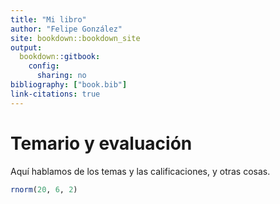 ```yaml
---
title: "Mi libro"
author: "Felipe González"
site: bookdown::bookdown_site
output:
  bookdown::gitbook: 
    config:
      sharing: no
bibliography: ["book.bib"]
link-citations: true
---
```


# Temario y evaluación {-}

Aquí hablamos de los temas y las calificaciones, y otras cosas.

```r
rnorm(20, 6, 2)
```


